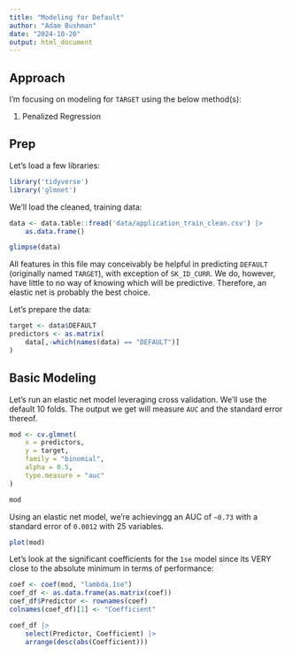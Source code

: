 ```yaml
---
title: "Modeling for Default"
author: "Adam Bushman"
date: "2024-10-20"
output: html_document
---
```


## Approach

I'm focusing on modeling for `TARGET` using the below method(s): 

1.  Penalized Regression


## Prep

Let's load a few libraries:

```r
library('tidyverse')
library('glmnet')
```

We'll load the cleaned, training data:

```r
data <- data.table::fread('data/application_train_clean.csv') |>
    as.data.frame()

glimpse(data)
```

All features in this file may conceivably be helpful in predicting `DEFAULT` (originally named `TARGET`), with exception of `SK_ID_CURR`. We do, however, have  little to no way of knowing which will be predictive. Therefore, an elastic net is probably the best choice.

Let's prepare the data:

```r
target <- data$DEFAULT
predictors <- as.matrix(
    data[,-which(names(data) == "DEFAULT")]
)
```


## Basic Modeling

Let's run an elastic net model leveraging cross validation. We'll use the default 10 folds. The output we get will measure `AUC` and the standard error thereof.

```r
mod <- cv.glmnet(
    x = predictors, 
    y = target, 
    family = "binomial", 
    alpha = 0.5, 
    type.measure = "auc"
)

mod
```

Using an elastic net model, we're achievingg an AUC of `~0.73` with a standard error of `0.0012` with 25 variables. 

```r
plot(mod)
```

Let's look at the significant coefficients for the `1se` model since its VERY close to the absolute minimum in terms of performance:

```r
coef <- coef(mod, "lambda.1se")
coef_df <- as.data.frame(as.matrix(coef))
coef_df$Predictor <- rownames(coef)
colnames(coef_df)[1] <- "Coefficient"

coef_df |>
    select(Predictor, Coefficient) |>
    arrange(desc(abs(Coefficient)))
```

